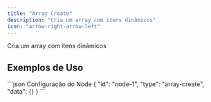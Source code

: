 ```yaml
---
title: "Array Create"
description: "Cria um array com itens dinâmicos"
icon: "arrow-right-arrow-left"
---
```


<Card title="O que faz?" icon="lightbulb" iconType="duotone">
  Cria um array com itens dinâmicos
</Card>


## Exemplos de Uso

<Tabs>
  <Tab title="Exemplo Básico">
    
  </Tab>
</Tabs>

<CodeGroup>
```json Configuração do Node
{
  "id": "node-1",
  "type": "array-create",
  "data": {}
}
```
</CodeGroup>
